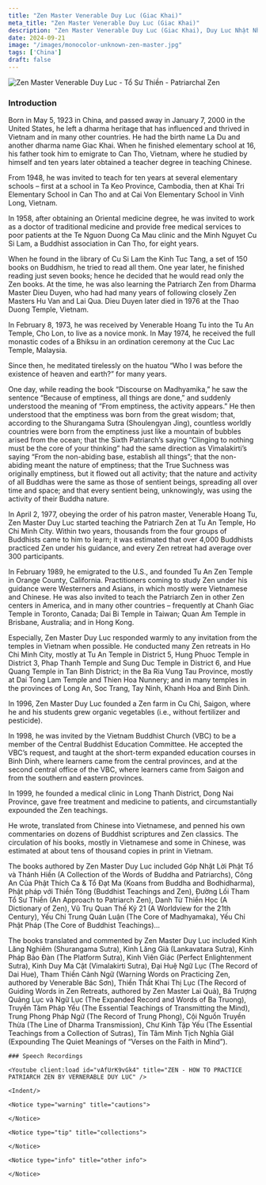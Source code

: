 ```yaml
---
title: "Zen Master Venerable Duy Luc (Giac Khai)"
meta_title: "Zen Master Venerable Duy Luc (Giac Khai)"
description: "Zen Master Venerable Duy Luc (Giac Khai), Duy Luc Nhật Như (1923-2000) cũng được gọi là Thích Duy Luc, đệ tử của Hoà thượng Thích Hoằng Tu thuộc hệ phái Cổ Sơn - Thọ Xương pháp phái"
date: 2024-09-21
image: "/images/monocolor-unknown-zen-master.jpg"
tags: ['China']
draft: false
---
```


<div className="grid xl:grid-cols-8 lg:grid-cols-8 md:grid-cols-2 sm:grid-cols-2 xs:grid-cols-1 gap-8 bg-body dark:bg-darkmode-body">

<div className="lg:col-span-3 md:col-span-1">

  <img decoding="async" src="https://www.daophatngaynay.com/vn/files/images/2011/quy2/image002_354770893.jpg" alt="Zen Master Venerable Duy Luc - Tổ Sư Thiền - Patriarchal Zen" />

  ### Introduction

  <Indent/>Born in May 5, 1923 in China, and passed away in January 7,
  2000 in the United States, he left a dharma heritage that has
  influenced and thrived in Vietnam and in many other
  countries. He had the birth name La Du and another dharma
  name Giac Khai. When he finished elementary school at 16,
  his father took him to emigrate to Can Tho, Vietnam, where
  he studied by himself and ten years later obtained a teacher
  degree in teaching Chinese.

  <Indent/>From 1948, he was invited to teach for ten years at several
  elementary schools – first at a school in Ta Keo Province,
  Cambodia, then at Khai Tri Elementary School in Can Tho
  and at Cai Von Elementary School in Vinh Long, Vietnam.

  <Indent/>In 1958, after obtaining an Oriental medicine degree, he
  was invited to work as a doctor of traditional medicine
  and provide free medical services to poor patients at the
  Te Nguon Duong Ca Mau clinic and the Minh Nguyet Cu
  Si Lam, a Buddhist association in Can Tho, for eight
  years.

  <Indent/>When he found in the library of Cu Si Lam the Kinh Tuc
  Tang, a set of 150 books on Buddhism, he tried to read
  all them. One year later, he finished reading just seven
  books; hence he decided that he would read only the Zen
  books. At the time, he was also learning the Patriarch
  Zen from Dharma Master Dieu Duyen, who had had
  many years of following closely Zen Masters Hu Van and
  Lai Qua. Dieu Duyen later died in 1976 at the Thao
  Duong Temple, Vietnam.

  <Indent/>In February 8, 1973, he was received by Venerable
  Hoang Tu into the Tu An Temple, Cho Lon, to live as a
  novice monk.
  In May 1974, he received the full monastic codes of a
  Bhiksu in an ordination ceremony at the Cuc Lac Temple,
  Malaysia.

  <Indent/>Since then, he meditated tirelessly on the huatou “Who I
  was before the existence of heaven and earth?” for many
  years.

  <Indent/>One day, while reading the book “Discourse on
  Madhyamika,” he saw the sentence “Because of
  emptiness, all things are done,” and suddenly understood
  the meaning of “From emptiness, the activity appears.”
  He then understood that the emptiness was born from
  the great wisdom; that, according to the Shurangama
  Sutra (Shoulengyan Jing), countless worldly countries
  were born from the emptiness just like a mountain of
  bubbles arised from the ocean; that the Sixth Patriarch’s
  saying “Clinging to nothing must be the core of your
  thinking” had the same direction as Vimalakirti’s saying
  “From the non-abiding base, establish all things”; that the
  non-abiding meant the nature of emptiness; that the True
  Suchness was originally emptiness, but it flowed out all
  activity; that the nature and activity of all Buddhas were
  the same as those of sentient beings, spreading all over
  time and space; and that every sentient being,
  unknowingly, was using the activity of their Buddha
  nature.

  <Indent/>In April 2, 1977, obeying the order of his patron master,
  Venerable Hoang Tu, Zen Master Duy Luc started
  teaching the Patriarch Zen at Tu An Temple, Ho Chi Minh
  City. Within two years, thousands from the four groups of
  Buddhists came to him to learn; it was estimated that
  over 4,000 Buddhists practiced Zen under his guidance,
  and every Zen retreat had average over 300 participants.


  <Indent/>In February 1989, he emigrated to the U.S., and founded
  Tu An Zen Temple in Orange County, California.
  Practitioners coming to study Zen under his guidance
  were Westerners and Asians, in which mostly were
  Vietnamese and Chinese. He was also invited to teach
  the Patriarch Zen in other Zen centers in America, and in
  many other countries – frequently at Chanh Giac Temple
  in Toronto, Canada; Dai Bi Temple in Taiwan; Quan Am
  Temple in Brisbane, Australia; and in Hong Kong.

  <Indent/>Especially, Zen Master Duy Luc responded warmly to
  any invitation from the temples in Vietnam when possible.
  He conducted many Zen retreats in Ho Chi Minh City,
  mostly at Tu An Temple in District 5, Hung Phuoc Temple
  in District 3, Phap Thanh Temple and Sung Duc Temple
  in District 6, and Hue Quang Temple in Tan Binh District;
  in the Ba Ria Vung Tau Province, mostly at Dai Tong
  Lam Temple and Thien Hoa Nunnery; and in many
  temples in the provinces of Long An, Soc Trang, Tay
  Ninh, Khanh Hoa and Binh Dinh.

  <Indent/>In 1996, Zen Master Duy Luc founded a Zen farm in Cu Chi,
  Saigon, where he and his students grew organic vegetables
  (i.e., without fertilizer and pesticide).

  <Indent/>In 1998, he was invited by the Vietnam Buddhist Church
  (VBC) to be a member of the Central Buddhist Education
  Committee. He accepted the VBC’s request, and taught
  at the short-term expanded education courses in Binh
  Dinh, where learners came from the central provinces,
  and at the second central office of the VBC, where
  learners came from Saigon and from the southern and
  eastern provinces.

  <Indent/>In 1999, he founded a medical clinic in Long Thanh
  District, Dong Nai Province, gave free treatment and
  medicine to patients, and circumstantially expounded the
  Zen teachings.

  <Indent/>He wrote, translated from Chinese into Vietnamese, and
  penned his own commentaries on dozens of Buddhist
  scriptures and Zen classics. The circulation of his books,
  mostly in Vietnamese and some in Chinese, was
  estimated at about tens of thousand copies in print in
  Vietnam.

  <Indent/>The books authored by Zen Master Duy Luc included
  Góp Nhặt Lời Phật Tổ và Thánh Hiền (A Collection of the
  Words of Buddha and Patriarchs), Công An Của Phật
  Thích Ca & Tổ Đạt Ma (Koans from Buddha and
  Bodhidharma), Phật pháp với Thiền Tông (Buddhist
  Teachings and Zen), Đường Lối Tham Tổ Sư Thiền (An
  Approach to Patriarch Zen), Danh Từ Thiền Học (A
  Dictionary of Zen), Vũ Trụ Quan Thế Kỷ 21 (A Worldview
  for the 21th Century), Yếu Chỉ Trung Quán Luận (The
  Core of Madhyamaka), Yếu Chỉ Phật Pháp (The Core of
  Buddhist Teachings)...

  <Indent/>The books translated and commented by Zen Master
  Duy Luc included Kinh Lăng Nghiêm (Shurangama
  Sutra), Kinh Lăng Già (Lankavatara Sutra), Kinh Pháp
  Bảo Đàn (The Platform Sutra), Kinh Viên Giác (Perfect
  Enlightenment Sutra), Kinh Duy Ma Cật (Vimalakirti
  Sutra), Đại Huệ Ngữ Lục (The Record of Dai Hue), Tham
  Thiền Cảnh Ngữ (Warning Words on Practicing Zen,
  authored by Venerable Bác Sơn), Thiền Thất Khai Thị
  Lục (The Record of Guiding Words in Zen Retreats,
  authored by Zen Master Lai Quả), Bá Trượng Quảng Lục
  và Ngữ Lục (The Expanded Record and Words of Ba
  Truong), Truyền Tâm Pháp Yếu (The Essential
  Teachings of Transmitting the Mind), Trung Phong Pháp
  Ngữ (The Record of Trung Phong), Cội Nguồn Truyền
  Thừa (The Line of Dharma Transmission), Chư Kinh Tập
  Yếu (The Essential Teachings from a Collection of
  Sutras), Tín Tâm Minh Tịch Nghĩa GiảI (Expounding The
  Quiet Meanings of “Verses on the Faith in Mind”).


</div>

  <div className="lg:col-span-5 md:col-span-1">

    ### Speech Recordings

    <Youtube client:load id="vAfUrK9vGk4" title="ZEN - HOW TO PRACTICE PATRIARCH ZEN BY VERNERABLE DUY LUC" />

    <Indent/>

    <Notice type="warning" title="cautions">

    </Notice>

    <Notice type="tip" title="collections">

    </Notice>

    <Notice type="info" title="other info">

    </Notice>

  </div>

</div>
